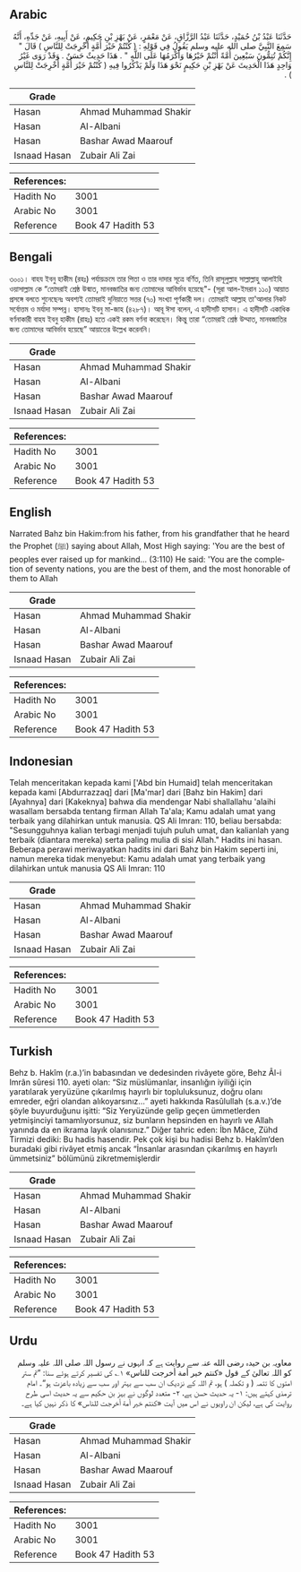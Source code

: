 ## Arabic


<div dir="rtl" lang="ar" style={{fontSize:'larger',backgroundColor:'#f8f9fa',padding:20}}>
حَدَّثَنَا عَبْدُ بْنُ حُمَيْدٍ، حَدَّثَنَا عَبْدُ الرَّزَّاقِ، عَنْ مَعْمَرٍ، عَنْ بَهْزِ بْنِ حَكِيمٍ، عَنْ أَبِيهِ، عَنْ جَدِّهِ، أَنَّهُ سَمِعَ النَّبِيَّ صلى الله عليه وسلم يَقُولُ فِي قَوْلِهِ ‏:‏ ‏(‏ كُنْتُمْ خَيْرَ أُمَّةٍ أُخْرِجَتْ لِلنَّاسِ ‏)‏ قَالَ ‏"‏ إِنَّكُمْ تُتِمُّونَ سَبْعِينَ أُمَّةً أَنْتُمْ خَيْرُهَا وَأَكْرَمُهَا عَلَى اللَّهِ ‏"‏ ‏.‏ هَذَا حَدِيثٌ حَسَنٌ ‏.‏ وَقَدْ رَوَى غَيْرُ وَاحِدٍ هَذَا الْحَدِيثَ عَنْ بَهْزِ بْنِ حَكِيمٍ نَحْوَ هَذَا وَلَمْ يَذْكُرُوا فِيهِ ‏(‏ كُنْتُمْ خَيْرَ أُمَّةٍ أُخْرِجَتْ لِلنَّاسِ ‏)‏ ‏.‏
</div>
<div style={{backgroundColor:'#f8f9fa',padding:20, marginBottom: 10}}><table> <thead> <tr> <th>Grade</th> <th></th> </tr> </thead> <tbody> <tr><td>Hasan</td><td>Ahmad Muhammad Shakir</td></tr><tr><td>Hasan</td><td>Al-Albani</td></tr><tr><td>Hasan</td><td>Bashar Awad Maarouf</td></tr><tr><td>Isnaad Hasan</td><td>Zubair Ali Zai</td></tr></tbody></table><table> <thead> <tr> <th>References:</th> <th></th> </tr> </thead> <tbody><tr><td>Hadith No</td><td>3001</td></tr><tr><td>Arabic No</td><td>3001</td></tr><tr><td>Reference</td><td>Book 47 Hadith 53</td></tr></tbody></table></div>

## Bengali


<div dir="ltr" lang="bn" style={{fontSize:'larger',backgroundColor:'#f8f9fa',padding:20}}>
৩০০১। বাহয ইবনু হাকীম (রহঃ) পর্যায়ক্রমে তার পিতা ও তার দাদার সূত্রে বর্ণিত, তিনি রাসূলুল্লাহ সাল্লাল্লাহু আলাইহি ওয়াসাল্লাম কে “তোমরাই শ্রেষ্ঠ উন্মাত, মানবজাতির জন্য তোমাদের আবির্ভাব হয়েছে"- (সূরা আল-ইমরান ১১০) আয়াত প্রসঙ্গে বলতে শুনেছেনঃ অবশ্যই তোমরাই দুনিয়াতে সত্তর (৭০) সংখ্যা পূর্ণকারী দল। তোমরাই আল্লাহ তা'আলার নিকট সর্বোত্তম ও মর্যাদা সম্পন্ন। হাসানঃ ইবনু মা-জাহ (৪২৮৭)। আবূ ঈসা বলেন, এ হাদীসটি হাসান। এ হাদীসটি একাধিক বর্ণনাকারী বাহয ইবনু হাকীম (রাহঃ) হতে একই রকম বর্ণনা করেছেন। কিন্তু তারা “তোমরাই শ্রেষ্ঠ উম্মাত, মানবজাতির জন্য তোমাদের আবির্ভাব হয়েছে” আয়াতের উল্লেখ করেননি।
</div>
<div style={{backgroundColor:'#f8f9fa',padding:20, marginBottom: 10}}><table> <thead> <tr> <th>Grade</th> <th></th> </tr> </thead> <tbody> <tr><td>Hasan</td><td>Ahmad Muhammad Shakir</td></tr><tr><td>Hasan</td><td>Al-Albani</td></tr><tr><td>Hasan</td><td>Bashar Awad Maarouf</td></tr><tr><td>Isnaad Hasan</td><td>Zubair Ali Zai</td></tr></tbody></table><table> <thead> <tr> <th>References:</th> <th></th> </tr> </thead> <tbody><tr><td>Hadith No</td><td>3001</td></tr><tr><td>Arabic No</td><td>3001</td></tr><tr><td>Reference</td><td>Book 47 Hadith 53</td></tr></tbody></table></div>

## English


<div dir="ltr" lang="en" style={{fontSize:'larger',backgroundColor:'#f8f9fa',padding:20}}>
Narrated Bahz bin Hakim:from his father, from his grandfather that he heard the Prophet (ﷺ) saying about Allah, Most High saying: 'You are the best of peoples ever raised up for mankind... (3:110) He said: 'You are the completion of seventy nations, you are the best of them, and the most honorable of them to Allah
</div>
<div style={{backgroundColor:'#f8f9fa',padding:20, marginBottom: 10}}><table> <thead> <tr> <th>Grade</th> <th></th> </tr> </thead> <tbody> <tr><td>Hasan</td><td>Ahmad Muhammad Shakir</td></tr><tr><td>Hasan</td><td>Al-Albani</td></tr><tr><td>Hasan</td><td>Bashar Awad Maarouf</td></tr><tr><td>Isnaad Hasan</td><td>Zubair Ali Zai</td></tr></tbody></table><table> <thead> <tr> <th>References:</th> <th></th> </tr> </thead> <tbody><tr><td>Hadith No</td><td>3001</td></tr><tr><td>Arabic No</td><td>3001</td></tr><tr><td>Reference</td><td>Book 47 Hadith 53</td></tr></tbody></table></div>

## Indonesian


<div dir="ltr" lang="id" style={{fontSize:'larger',backgroundColor:'#f8f9fa',padding:20}}>
Telah menceritakan kepada kami ['Abd bin Humaid] telah menceritakan kepada kami [Abdurrazzaq] dari [Ma'mar] dari [Bahz bin Hakim] dari [Ayahnya] dari [Kakeknya] bahwa dia mendengar Nabi shallallahu 'alaihi wasallam bersabda tentang firman Allah Ta'ala; Kamu adalah umat yang terbaik yang dilahirkan untuk manusia. QS Ali Imran: 110, beliau bersabda: "Sesungguhnya kalian terbagi menjadi tujuh puluh umat, dan kalianlah yang terbaik (diantara mereka) serta paling mulia di sisi Allah." Hadits ini hasan. Beberapa perawi meriwayatkan hadits ini dari Bahz bin Hakim seperti ini, namun mereka tidak menyebut: Kamu adalah umat yang terbaik yang dilahirkan untuk manusia QS Ali Imran: 110
</div>
<div style={{backgroundColor:'#f8f9fa',padding:20, marginBottom: 10}}><table> <thead> <tr> <th>Grade</th> <th></th> </tr> </thead> <tbody> <tr><td>Hasan</td><td>Ahmad Muhammad Shakir</td></tr><tr><td>Hasan</td><td>Al-Albani</td></tr><tr><td>Hasan</td><td>Bashar Awad Maarouf</td></tr><tr><td>Isnaad Hasan</td><td>Zubair Ali Zai</td></tr></tbody></table><table> <thead> <tr> <th>References:</th> <th></th> </tr> </thead> <tbody><tr><td>Hadith No</td><td>3001</td></tr><tr><td>Arabic No</td><td>3001</td></tr><tr><td>Reference</td><td>Book 47 Hadith 53</td></tr></tbody></table></div>

## Turkish


<div dir="ltr" lang="tr" style={{fontSize:'larger',backgroundColor:'#f8f9fa',padding:20}}>
Behz b. Hakîm (r.a.)’in babasından ve dedesinden rivâyete göre, Behz Âl-i Imrân sûresi 110. ayeti olan: “Siz müslümanlar, insanlığın iyiliği için yaratılarak yeryüzüne çıkarılmış hayırlı bir topluluksunuz, doğru olanı emreder, eğri olandan alıkoyarsınız…” ayeti hakkında Rasûlullah (s.a.v.)’de şöyle buyurduğunu işitti: “Siz Yeryüzünde gelip geçen ümmetlerden yetmişinciyi tamamlıyorsunuz, siz bunların hepsinden en hayırlı ve Allah yanında da en ikrama layık olanısınız.” Diğer tahric eden: İbn Mâce, Zühd Tirmizi dediki: Bu hadis hasendir. Pek çok kişi bu hadisi Behz b. Hakîm‘den buradaki gibi rivâyet etmiş ancak “İnsanlar arasından çıkarılmış en hayırlı ümmetsiniz” bölümünü zikretmemişlerdir
</div>
<div style={{backgroundColor:'#f8f9fa',padding:20, marginBottom: 10}}><table> <thead> <tr> <th>Grade</th> <th></th> </tr> </thead> <tbody> <tr><td>Hasan</td><td>Ahmad Muhammad Shakir</td></tr><tr><td>Hasan</td><td>Al-Albani</td></tr><tr><td>Hasan</td><td>Bashar Awad Maarouf</td></tr><tr><td>Isnaad Hasan</td><td>Zubair Ali Zai</td></tr></tbody></table><table> <thead> <tr> <th>References:</th> <th></th> </tr> </thead> <tbody><tr><td>Hadith No</td><td>3001</td></tr><tr><td>Arabic No</td><td>3001</td></tr><tr><td>Reference</td><td>Book 47 Hadith 53</td></tr></tbody></table></div>

## Urdu


<div dir="rtl" lang="ur" style={{fontSize:'larger',backgroundColor:'#f8f9fa',padding:20}}>
معاویہ بن حیدہ رضی الله عنہ سے روایت ہے کہ انہوں نے رسول اللہ صلی اللہ علیہ وسلم کو اللہ تعالیٰ کے قول «كنتم خير أمة أخرجت للناس» ۱؎ کی تفسیر کرتے ہوئے سنا: ”تم ستر امتوں کا تتمہ ( و تکملہ ) ہو، تم اللہ کے نزدیک ان سب سے بہتر اور سب سے زیادہ باعزت ہو“۔ امام ترمذی کہتے ہیں: ۱- یہ حدیث حسن ہے، ۲- متعدد لوگوں نے بہز بن حکیم سے یہ حدیث اسی طرح روایت کی ہے، لیکن ان راویوں نے اس میں آیت «كنتم خير أمة أخرجت للناس» کا ذکر نہیں کیا ہے۔
</div>
<div style={{backgroundColor:'#f8f9fa',padding:20, marginBottom: 10}}><table> <thead> <tr> <th>Grade</th> <th></th> </tr> </thead> <tbody> <tr><td>Hasan</td><td>Ahmad Muhammad Shakir</td></tr><tr><td>Hasan</td><td>Al-Albani</td></tr><tr><td>Hasan</td><td>Bashar Awad Maarouf</td></tr><tr><td>Isnaad Hasan</td><td>Zubair Ali Zai</td></tr></tbody></table><table> <thead> <tr> <th>References:</th> <th></th> </tr> </thead> <tbody><tr><td>Hadith No</td><td>3001</td></tr><tr><td>Arabic No</td><td>3001</td></tr><tr><td>Reference</td><td>Book 47 Hadith 53</td></tr></tbody></table></div>